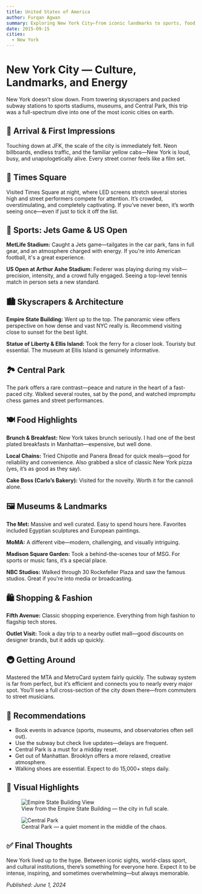 ```yaml
---
title: United States of America
author: Furqan Agwan
summary: Exploring New York City—from iconic landmarks to sports, food, and fashion—with a focus on practical experiences.
date: 2015-09-15
cities:
  - New York
---
```


# New York City — Culture, Landmarks, and Energy

New York doesn’t slow down. From towering skyscrapers and packed subway stations to sports stadiums, museums, and Central Park, this trip was a full-spectrum dive into one of the most iconic cities on earth.

## 🛬 Arrival & First Impressions

Touching down at JFK, the scale of the city is immediately felt. Neon billboards, endless traffic, and the familiar yellow cabs—New York is loud, busy, and unapologetically alive. Every street corner feels like a film set.

## 🌆 Times Square

Visited Times Square at night, where LED screens stretch several stories high and street performers compete for attention. It’s crowded, overstimulating, and completely captivating. If you’ve never been, it’s worth seeing once—even if just to tick it off the list.

## 🏈 Sports: Jets Game & US Open

**MetLife Stadium:** Caught a Jets game—tailgates in the car park, fans in full gear, and an atmosphere charged with energy. If you're into American football, it's a great experience.

**US Open at Arthur Ashe Stadium:** Federer was playing during my visit—precision, intensity, and a crowd fully engaged. Seeing a top-level tennis match in person sets a new standard.

## 🏙️ Skyscrapers & Architecture

**Empire State Building:** Went up to the top. The panoramic view offers perspective on how dense and vast NYC really is. Recommend visiting close to sunset for the best light.

**Statue of Liberty & Ellis Island:** Took the ferry for a closer look. Touristy but essential. The museum at Ellis Island is genuinely informative.

## 🏞️ Central Park

The park offers a rare contrast—peace and nature in the heart of a fast-paced city. Walked several routes, sat by the pond, and watched impromptu chess games and street performances.

## 🍽️ Food Highlights

**Brunch & Breakfast:** New York takes brunch seriously. I had one of the best plated breakfasts in Manhattan—expensive, but well done.

**Local Chains:** Tried Chipotle and Panera Bread for quick meals—good for reliability and convenience. Also grabbed a slice of classic New York pizza (yes, it’s as good as they say).

**Cake Boss (Carlo’s Bakery):** Visited for the novelty. Worth it for the cannoli alone.

## 🖼️ Museums & Landmarks

**The Met:** Massive and well curated. Easy to spend hours here. Favorites included Egyptian sculptures and European paintings.

**MoMA:** A different vibe—modern, challenging, and visually intriguing.

**Madison Square Garden:** Took a behind-the-scenes tour of MSG. For sports or music fans, it’s a special place.

**NBC Studios:** Walked through 30 Rockefeller Plaza and saw the famous studios. Great if you're into media or broadcasting.

## 🛍️ Shopping & Fashion

**Fifth Avenue:** Classic shopping experience. Everything from high fashion to flagship tech stores.

**Outlet Visit:** Took a day trip to a nearby outlet mall—good discounts on designer brands, but it adds up quickly.

## 🚇 Getting Around

Mastered the MTA and MetroCard system fairly quickly. The subway system is far from perfect, but it’s efficient and connects you to nearly every major spot. You’ll see a full cross-section of the city down there—from commuters to street musicians.

## 📝 Recommendations

- Book events in advance (sports, museums, and observatories often sell out).
- Use the subway but check live updates—delays are frequent.
- Central Park is a must for a midday reset.
- Get out of Manhattan. Brooklyn offers a more relaxed, creative atmosphere.
- Walking shoes are essential. Expect to do 15,000+ steps daily.

## 📸 Visual Highlights

<figure>
  <img
    src="https://images.unsplash.com/photo-1465101046530-73398c7f28ca?auto=format&fit=crop&w=800&q=80"
    alt="Empire State Building View"
  />
  <figcaption>
    View from the Empire State Building — the city in full scale.
  </figcaption>
</figure>

<figure>
  <img
    src="https://images.unsplash.com/photo-1506744038136-46273834b3fb?auto=format&fit=crop&w=800&q=80"
    alt="Central Park"
  />
  <figcaption>
    Central Park — a quiet moment in the middle of the chaos.
  </figcaption>
</figure>

## ✅ Final Thoughts

New York lived up to the hype. Between iconic sights, world-class sport, and cultural institutions, there’s something for everyone here. Expect it to be intense, inspiring, and sometimes overwhelming—but always memorable.

_Published: June 1, 2024_

